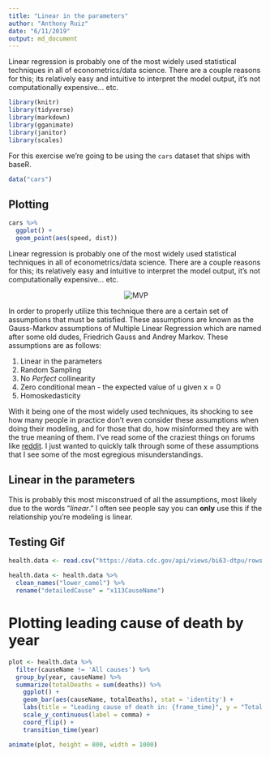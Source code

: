 ```yaml
---
title: "Linear in the parameters"
author: "Anthony Ruiz"
date: "6/11/2019"
output: md_document
---
```



Linear regression is probably one of the most widely used statistical techniques in all of econometrics/data science. There are a couple reasons for this; its relatively easy and intuitive to interpret the model output, it's not computationally expensive... etc.


```r
library(knitr)
library(tidyverse)
library(markdown)
library(gganimate)
library(janitor)
library(scales)
```

For this exercise we're going to be using the `cars` dataset that ships with baseR.

```r
data("cars")
```

## Plotting

```r
cars %>%
  ggplot() +
  geom_point(aes(speed, dist))
```


Linear regression is probably one of the most widely used statistical techniques in all of econometrics/data science. There are a couple reasons for this; its relatively easy and intuitive to interpret the model output, it's not computationally expensive... etc.

<p style="text-align:center">
<img src="/img/da_real_mvp.jpg" alt="MVP"/>
</p>

In order to properly utilize this technique there are a certain set of assumptions that must be satisfied. These assumptions are known as the Gauss-Markov assumptions of Multiple Linear Regression which are named after some old dudes, Friedrich Gauss and Andrey Markov. These assumptions are as follows:

  1. Linear in the parameters
  2. Random Sampling
  3. No *Perfect* collinearity
  4. Zero conditional mean - the expected value of u given x = 0
  5. Homoskedasticity

With it being one of the most widely used techniques, its shocking to see how many people in practice don't even consider these assumptions when doing their modeling, and for those that do, how misinformed they are with the true meaning of them. I've read some of the craziest things on forums like [reddit](https://reddit.com/r/datascience). I just wanted to quickly talk through some of these assumptions that I see some of the most egregious misunderstandings.

## Linear in the parameters
This is probably this most misconstrued of all the assumptions, most likely due to the words "*linear*." I often see people say you can **only** use this if the relationship you're modeling is linear.



## Testing Gif

```r
health.data <- read.csv("https://data.cdc.gov/api/views/bi63-dtpu/rows.csv?accessType=DOWNLOAD")
```

```r
health.data <- health.data %>%
  clean_names("lower_camel") %>%
  rename("detailedCause" = "x113CauseName")
```

# Plotting leading cause of death by year

```r
plot <- health.data %>%
  filter(causeName != 'All causes') %>%
  group_by(year, causeName) %>%
  summarize(totalDeaths = sum(deaths)) %>%
    ggplot() +
    geom_bar(aes(causeName, totalDeaths), stat = 'identity') +
    labs(title = "Leading cause of death in: {frame_time}", y = "Total Deaths", x = "Cause of Death") +
    scale_y_continuous(label = comma) +
    coord_flip() +
    transition_time(year)

animate(plot, height = 800, width = 1000)
```


